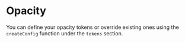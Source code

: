 
<Meta title="Design Tokens/Opacity" />

# Opacity

You can define your opacity tokens or override existing ones using the `createConfig` function under the `tokens` section.

<OpacityComponent />
